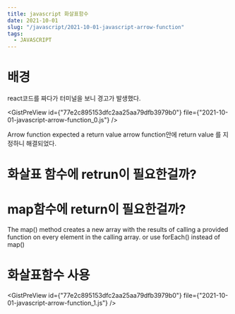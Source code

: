 ```yaml
---
title: javascript 화살표함수
date: 2021-10-01
slug: "/javascript/2021-10-01-javascript-arrow-function"
tags:
  - JAVASCRIPT
--- 
```



 # 배경
 react코드를 짜다가 터미널을 보니 경고가 발생했다.

<GistPreView
    id={"77e2c895153dfc2aa25aa79dfb3979b0"}
    file={"2021-10-01-javascript-arrow-function_0.js"}
/>

 Arrow function expected a return value
 arrow function안에  return value 를 지정하니 해결되었다.
 
 # 화살표 함수에 retrun이 필요한걸까?


 # map함수에 return이 필요한걸까?
 The map() method creates a new array with the results of calling a provided function on every element in the calling array.
  or use forEach() instead of map()
  

# 화살표함수 사용

<GistPreView
    id={"77e2c895153dfc2aa25aa79dfb3979b0"}
    file={"2021-10-01-javascript-arrow-function_1.js"}
/>
 
